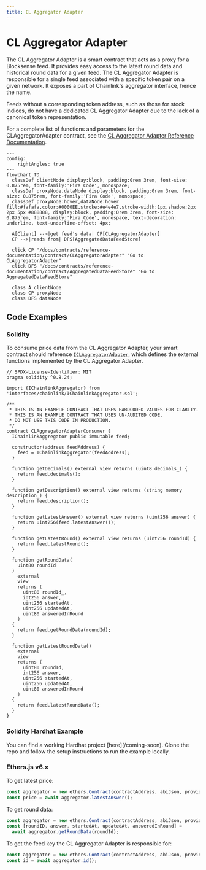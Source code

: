 ```yaml
---
title: CL Aggregator Adapter
---
```



# CL Aggregator Adapter

The CL Aggregator Adapter is a smart contract that acts as a proxy for a Blocksense feed. It provides easy access to the latest round data and historical round data for a given feed. The CL Aggregator Adapter is responsible for a single feed associated with a specific token pair on a given network. It exposes a part of Chainlink's aggregator interface, hence the name.

<Callout type="info" emoji="💡">
  Feeds without a corresponding token address, such as those for stock indices,
  do not have a dedicated CL Aggregator Adapter due to the lack of a canonical token
  representation.
</Callout>

For a complete list of functions and parameters for the CLAggregatorAdapter contract, see the [CL Aggregator Adapter Reference Documentation](../../reference-documentation/contract/CLAggregatorAdapter.mdx).

```mermaid
---
config:
    rightAngles: true
---
flowchart TD
  classDef clientNode display:block, padding:0rem 3rem, font-size: 0.875rem, font-family:'Fira Code', monospace;
  classDef proxyNode,dataNode display:block, padding:0rem 3rem, font-size: 0.875rem, font-family:'Fira Code', monospace;
  classDef proxyNode:hover,dataNode:hover fill:#fafafa,color:#0000EE,stroke:#e4e4e7,stroke-width:1px,shadow:2px 2px 5px #888888, display:block, padding:0rem 3rem, font-size: 0.875rem, font-family:'Fira Code', monospace, text-decoration: underline, text-underline-offset: 4px;

  A[Client] -->|get feed's data| CP[CLAggregatorAdapter]
  CP -->|reads from| DFS[AggregatedDataFeedStore]

  click CP "/docs/contracts/reference-documentation/contract/CLAggregatorAdapter" "Go to CLAggregatorAdapter"
  click DFS "/docs/contracts/reference-documentation/contract/AggregatedDataFeedStore" "Go to AggregatedDataFeedStore"

  class A clientNode
  class CP proxyNode
  class DFS dataNode
```

## Code Examples

### Solidity

To consume price data from the CL Aggregator Adapter, your smart contract should reference [`ICLAggregatorAdapter`](/coming-soon), which defines the external functions implemented by the CL Aggregator Adapter.

```solidity showLineNumbers copy filename="CLAggregatorAdapterConsumer.sol"
// SPDX-License-Identifier: MIT
pragma solidity ^0.8.24;

import {IChainlinkAggregator} from 'interfaces/chainlink/IChainlinkAggregator.sol';

/**
 * THIS IS AN EXAMPLE CONTRACT THAT USES HARDCODED VALUES FOR CLARITY.
 * THIS IS AN EXAMPLE CONTRACT THAT USES UN-AUDITED CODE.
 * DO NOT USE THIS CODE IN PRODUCTION.
 */
contract CLAggregatorAdapterConsumer {
  IChainlinkAggregator public immutable feed;

  constructor(address feedAddress) {
    feed = IChainlinkAggregator(feedAddress);
  }

  function getDecimals() external view returns (uint8 decimals_) {
    return feed.decimals();
  }

  function getDescription() external view returns (string memory description_) {
    return feed.description();
  }

  function getLatestAnswer() external view returns (uint256 answer) {
    return uint256(feed.latestAnswer());
  }

  function getLatestRound() external view returns (uint256 roundId) {
    return feed.latestRound();
  }

  function getRoundData(
    uint80 roundId
  )
    external
    view
    returns (
      uint80 roundId_,
      int256 answer,
      uint256 startedAt,
      uint256 updatedAt,
      uint80 answeredInRound
    )
  {
    return feed.getRoundData(roundId);
  }

  function getLatestRoundData()
    external
    view
    returns (
      uint80 roundId,
      int256 answer,
      uint256 startedAt,
      uint256 updatedAt,
      uint80 answeredInRound
    )
  {
    return feed.latestRoundData();
  }
}
```

### Solidity Hardhat Example

<Callout type="info" emoji="💡">
You can find a working Hardhat project [here](/coming-soon). Clone the repo
and follow the setup instructions to run the example locally.
</Callout>

### Ethers.js v6.x

To get latest price:

```js copy filename="javascript"
const aggregator = new ethers.Contract(contractAddress, abiJson, provider);
const price = await aggregator.latestAnswer();
```

To get round data:

```js copy filename="javascript"
const aggregator = new ethers.Contract(contractAddress, abiJson, provider);
const [roundID, answer, startedAt, updatedAt, answeredInRound] =
  await aggregator.getRoundData(roundId);
```

To get the feed key the CL Aggregator Adapter is responsible for:

```js copy filename="javascript"
const aggregator = new ethers.Contract(contractAddress, abiJson, provider);
const id = await aggregator.id();
```
